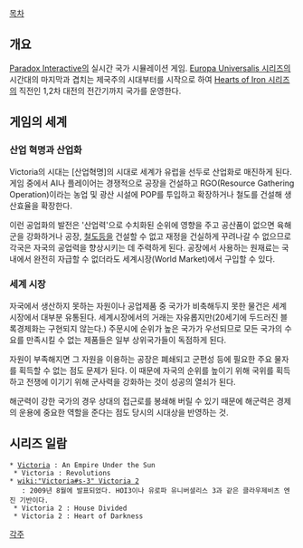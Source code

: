 [[목차]]
== 개요 ==
[[Paradox Interactive]]의 실시간 국가 시뮬레이션 게임. [[Europa Universalis 시리즈]]의 시간대의 마지막과 겹치는 제국주의 시대부터를 시작으로 하여 [[Hearts of Iron 시리즈]]의 직전인 1,2차 대전의 전간기까지 국가를 운영한다.

== 게임의 세계 ==
=== 산업 혁명과 산업화 ===
Victoria의 시대는 [산업혁명]의 시대로 세계가 유럽을 선두로 산업화로 매진하게 된다. 게임 중에서 AI나 플레이어는 경쟁적으로 공장을 건설하고 RGO(Resource Gathering Operation)이라는 농업 및 광산 시설에 POP를 투입하고 확장하거나 철도를 건설해 생산효율을 확장한다.

이런 공업화의 발전은 '산업력'으로 수치화된 순위에 영향을 주고 공산품이 없으면 육해군을 강화하거나 공장, [[철도]]등을 건설할 수 없고 재정을 건실하게 꾸려나갈 수 없으므로 각국은 자국의 공업력을 향상시키는 데 주력하게 된다. 공장에서 사용하는 원재료는 국내에서 완전히 자급할 수 없더라도 세계시장(World Market)에서 구입할 수 있다.

=== 세계 시장 ===
자국에서 생산하지 못하는 자원이나 공업제품 중 국가가 비축해두지 못한 물건은 세계 시장에서 대부분 유통된다. 세계시장에서의 거래는 자유롭지만(20세기에 두드러진 블록경제화는 구현되지 않는다.) 주문시에 순위가 높은 국가가 우선되므로 모든 국가의 수요를 만족시킬 수 없는 제품들은 일부 상위국가들이 독점하게 된다.

자원이 부족해지면 그 자원을 이용하는 공장은 폐쇄되고 군편성 등에 필요한 주요 물자를 획득할 수 없는 점도 문제가 된다. 이 때문에 자국의 순위를 높이기 위해 국위를 획득하고 전쟁에 이기기 위해 군사력을 강화하는 것이 성공의 열쇠가 된다.

해군력이 강한 국가의 경우 상대의 접근로를 봉쇄해 버릴 수 있기 때문에 해군력은 경제의 운용에 중요한 역할을 준다는 점도 당시의 시대상을 반영하는 것.

== 시리즈 일람 ==
 * [[Victoria]] : An Empire Under the Sun
  * Victoria : Revolutions
 * [[wiki:"Victoria#s-3" Victoria 2]] 
    : 2009년 8월에 발표되었다. HOI3이나 유로파 유니버셜리스 3과 같은 클라우제비츠 엔진 기반이다.
  * Victoria 2 : House Divided
  * Victoria 2 : Heart of Darkness

[[각주]]

